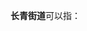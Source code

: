 '''长青街道'''可以指：
{{PRC admin/disambig|12/01/12/403/000|15/04/02/008/000|22/01/05/007/000|42/01/12/008/000|43/13/02/004/000}}
{{disambig|cat=四字乡级行政区划消歧义}}